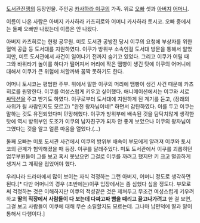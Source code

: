 [[도서관전쟁]]의 등장인물. 주인공 [[카사하라 이쿠]]의 가족.
위로 [[오빠]] 셋과 [[아버지]] [[어머니]].

이름이 나온 사람은 아버지 카사하라 카츠히로와 어머니 카사하라 토시코.
오빠 중에서는 둘째 오빠만 나왔는데 이름은 안 나왔다.

아버지 카츠히로는 현청 공무원.
미토 도서관 공방전 당시 이쿠의 요청에 부상자를 위한 혈액 공급 등 도서대를 지원하였다.
이쿠가 방위부 소속인걸 도서대 방문을 통해서 알았지만, 미토 도서관에서 사건이 일어나기 전까지 숨기고 있었다. 그리고 이쿠가 어릴 때 그와 바위타기 놀이를 하다가 떨어져서 머리에 작은 땜빵이 생긴 탓에 이쿠의 어머니에 대해서 이쿠가 큰 위험에 처할까봐 꼼짝 못하기도 한다.

어머니 토시코는 평범한 주부.
위에서 말한 이쿠의 머리에 땜빵이 생긴 사건 때문에 카츠히로를 원망한다. 이쿠를 여성스럽게 키우고 싶어했다. 애니메이션에서는 이쿠와 서로 [[싸닥션]]을 주고 받기도 하였다. 이쿠로부터 도서대에 지원하게 된 계기를 듣고, (장래의 사위가 될 사람인지도 모르고) "완전 왕자님이네!" 하면서 감탄하였다. 이를 두고 이쿠는 말하는 것도 유전되었다며 민망해했다.
이쿠가 방위부에 배속된 것을 탐탁치않게 생각한 탓에 역시 방위부인 도조가 이쿠의 남자친구가 되자 안 좋게 보았으나 이쿠의 왕자님이 그였다는 것을 알고 얼른 마음을 열었다.(...)

둘째 오빠는 미토 도서관 사건에서 이쿠의 방위부 배속이 부모에게 알려져 이쿠와 토시코의 관계가 험악해졌을 때 등장. 이쿠를 달래주었다.
미토 도서관에서 이쿠를 괴롭히던 업무부원들이 그를 보고 혹시 못났으면 그걸로 이쿠를 까려고 했지만 키 크고 멀끔하게 생겨서 그 계획을 접었어야 했다.




우리나라 드라마에서 많이 보이는 자식 걱정하는 그런 아버지, 어머니 정도로 생각하면 된다.[* 다만 어머니의 경우 (초반에는)이쿠 입장에서는 좀 심했다 싶을 정도다. 부모로써 걱정하는 것은 이해하지만 이쿠의 적성같은 것은 제쳐두고 무조건 여성스럽게 키우려하고 '''딸의 직장에서 사람들이 다 보는데 다짜고짜 뺨을 때리고 끌고나가려고''' 한 걸 보면, 그걸 보고 사람들이 이쿠에 대해 무슨 소릴할지도 모르는데. 그나마 남편덕에 딸과 말이 통해서 다행이다.]
